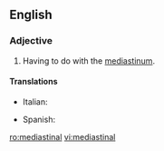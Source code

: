 ==English==
{{wikipedia}}
===Adjective===
{{en-adj|-}}
# {{context|medicine|lang=en}} Having to do with the [[mediastinum]].

====Translations====
{{trans-top|Having to do with the mediastinum.}}
* Italian: {{t|it|mediastinico}}
{{trans-mid}}
* Spanish: {{t|es|mediastínico}}
{{trans-bottom}}

[[ro:mediastinal]]
[[vi:mediastinal]]